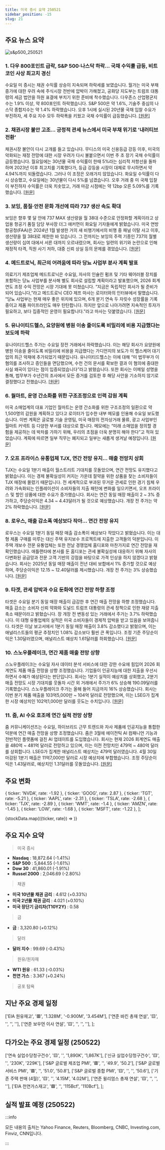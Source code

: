 ```yaml
---
title: 미국 증시 요약 250521
sidebar_position: -15
slug: 21
---
```


## 주요 뉴스 요약

![s&p500_250521](/map/250521.png)

### 1. **다우 800포인트 급락, S&P 500·나스닥 하락... 국채 수익률 급등, 비트코인 사상 최고치 경신**

수요일 미 증시는 채권 수익률 상승이 지속되며 하락세를 보였습니다. 월가는 미국 부채 증가에 대한 우려 속에 주식시장 전반에 압박이 가해졌고, 공화당 지도부는 트럼프 대통령의 세금 법안을 하원 표결에 부치기 위한 준비에 착수했습니다. 다우존스 산업평균지수는 1.9% 이상, 약 800포인트 하락했습니다. S&P 500은 약 1.6%, 기술주 중심의 나스닥 종합지수는 약 1.4% 하락했습니다. 오후 1시에 실시된 20년물 국채 입찰 수요가 부진하자, 세 주요 지수 모두 하락폭을 키웠고 국채 수익률이 급등했습니다. [[원문]](https://finance.yahoo.com/news/live/stock-market-today-dow-sheds-800-points-sp-500-nasdaq-slide-as-treasury-yields-surge-bitcoin-hits-record-200551005.html)

### 2. **채권시장 불안 고조... 긍정적 관세 뉴스에서 미국 부채 위기로 '내러티브 전환'**

채권시장 불안이 다시 고개를 들고 있습니다. 무디스의 미국 신용등급 강등 이후, 미국의 악화되는 재정 전망에 대한 시장 우려가 다시 불붙으면서 이번 주 초 장기 국채 수익률이 급등했습니다. 월요일에는 30년물 국채 수익률이 한때 5%라는 심리적 저항선을 돌파하며 2023년 이후 최고치를 기록했다가, 등급 강등을 시장이 대체로 무시하면서 약 4.94%까지 되돌렸습니다. 그러나 이 조정은 오래가지 않았습니다. 화요일 수익률이 다시 상승했고, 수요일에는 30년물이 다시 5%를 넘겼습니다. 오후 거래 중 미 국채 입찰이 부진하자 수익률은 더욱 치솟았고, 거래 마감 시점에는 약 12bp 오른 5.09%를 기록했습니다. [[원문]](https://finance.yahoo.com/news/bond-market-jitters-rise-on-narrative-shift-from-positive-tariff-news-to-mounting-us-debt-crisis-080046279.html)

### 3. **보잉, 품질·안전 문화 개선에 따라 737 생산 속도 확대**

보잉은 향후 몇 달 안에 737 MAX 생산량을 월 38대 수준으로 안정화할 계획이라고 상업용 항공기 품질 담당 부사장 더그 애커먼이 화요일 기자들에게 밝혔습니다. 미국 연방항공청(FAA)은 2024년 1월 발생한 거의 새 비행기에서의 비행 중 패널 이탈 사고 이후, 생산량을 월 38대로 제한한 바 있습니다. 그 전까지는 보잉의 주력 기종인 737의 월별 생산량이 십여 대에서 서른 대까지 오르내렸으며, 회사는 일련의 위기와 논란으로 인해 재정적 타격, 직원 사기 저하, 대중 신뢰 상실 등의 문제를 겪었습니다. [[원문]](https://www.reuters.com/business/autos-transportation/boeing-increases-737-production-pace-quality-safety-culture-improves-2025-05-21/)

### 4. **메드트로닉, 최근의 어려움에 따라 당뇨 사업부 분사 계획 발표**

의료기기 제조업체 메드트로닉은 수요일, 자사의 인슐린 펌프 및 기타 웨어러블 장치를 포함하는 당뇨 사업부를 분사해 별도 회사로 설립할 계획이라고 발표했으며, 2026 회계연도 조정 수익 전망은 시장 기대에 못 미쳤습니다. “지금은 독립적인 회사가 될 준비가 되어 있습니다,”라고 메드트로닉 CEO 제프 마사는 로이터와의 인터뷰에서 말했습니다. “당뇨 사업부는 현재 매우 좋은 위치에 있으며, 6개 분기 연속 두 자릿수 성장률을 기록 중이고 제품 파이프라인도 매우 탄탄합니다. 하지만 앞으로 나아가려면 지속적인 투자가 필요하고, 보다 집중적인 운영이 필요합니다.”라고 마사는 덧붙였습니다. [[원문]](https://www.reuters.com/business/healthcare-pharmaceuticals/medtronic-separate-diabetes-business-wsj-reports-2025-05-21/)

### 5. **유나이티드헬스, 요양원에 병원 이송 줄이도록 비밀리에 비용 지급했다는 보도에 하락**

유나이티드헬스 주가는 수요일 장전 거래에서 하락했습니다. 이는 해당 회사가 요양원에 병원 이송을 줄이도록 비밀리에 비용을 지급했다는 가디언지의 보도가 이 헬스케어 대기업의 최근 악재에 추가되었기 때문입니다. 유나이티드헬스는 이에 대해 “미 법무부가 이 혐의를 조사하고 증인들을 면담했으며, 수천 건의 문서를 확보한 결과 이 혐의에 중대한 사실 왜곡이 있다는 점이 입증되었습니다”라고 밝혔습니다. 또한 회사는 이메일 성명을 통해, 법무부가 수년간의 조사에서 모든 증거를 검토한 후 해당 사안을 기소하지 않기로 결정했다고 전했습니다. [[원문]](https://www.reuters.com/business/healthcare-pharmaceuticals/unitedhealth-falls-after-report-it-secretly-paid-nursing-homes-reduce-hospital-2025-05-21/)

### 6. **월마트, 운영 간소화를 위한 구조조정으로 인력 감원 계획**

미국 소매업계의 대표 기업인 월마트는 운영 간소화를 위한 구조조정의 일환으로 약 1,500명의 감원을 계획하고 있다고 로이터가 입수한 내부 메모를 인용해 수요일 보도했습니다. 이번 계획은 글로벌 기술 운영팀, 미국 매장의 전자상거래 물류, 광고 사업부인 월마트 커넥트 등 다양한 부서를 대상으로 합니다. 메모에는 “미래 소매업을 정의할 경험을 제공하는 데 박차를 가하기 위해, 우리의 초점을 더욱 분명히 해야 한다”고 적혀 있었습니다. 계획에 따르면 일부 직무는 폐지되고 일부는 새롭게 생겨날 예정입니다. [[원문]](https://www.reuters.com/sustainability/walmart-cut-1500-jobs-wall-street-journal-reports-2025-05-21/)

### 7. **오프 프라이스 유통업체 TJX, 연간 전망 유지... 매출 전망치 상회**

TJX는 수요일 1분기 매출이 월스트리트 기대치를 웃돌았으며, 연간 전망도 유지했다고 밝혔습니다. 이는 경제 불확실성이 커지는 가운데 절약을 위한 상품을 찾는 소비자들이 TJX 매장에 몰렸기 때문입니다. 전 세계적으로 부과된 무거운 관세로 인한 경기 침체 우려와 가속화되는 인플레이션이 소비자들의 지출 패턴에 변화를 일으키면서, 오프 프라이스 및 할인 상품에 대한 수요가 증가했습니다. 회사는 연간 동일 매장 매출이 2 ~ 3% 증가하고, 주당순이익은 4.34 ~ 4.43달러가 될 것으로 예상했습니다. 개장 전 주가는 약 2% 하락했습니다. [[원문]](https://www.reuters.com/business/retail-consumer/off-price-retailer-tjx-beats-quarterly-sales-estimate-2025-05-21/)

### 8. **로우스, 매출 감소폭 예상보다 작아... 연간 전망 유지**

로우스는 수요일 1분기 동일 매장 매출 감소폭이 예상보다 작았다고 밝혔습니다. 이는 대형 제품 구매를 미루는 대신 주택 유지보수 프로젝트에 지출한 고객들의 덕분입니다. 이 주택 개보수 전문 유통업체는 또한 전날 경쟁업체 홈디포와 마찬가지로 연간 전망을 재확인했습니다. 애틀랜타에 본사를 둔 홈디포는 관세 불확실성에 대응하기 위해 자사의 다변화된 공급망과 전문 고객 기반의 강점을 바탕으로 가격 인상을 하지 않겠다고 밝혔습니다. 회사는 2025년 동일 매장 매출이 전년 대비 보합에서 1% 증가할 것으로 예상하며, 주당순이익은 12.15 ~ 12.40달러를 제시했습니다. 개장 전 주가는 3% 상승했습니다. [[원문]](https://www.reuters.com/business/retail-consumer/lowes-beats-quarterly-comparable-sales-estimates-2025-05-21/)

### 9. **타겟, 관세 압박과 수요 둔화에 연간 전망 하향 조정**

타겟은 수요일 분기 동일 매장 매출이 급감한 후 연간 매출 전망을 하향 조정했습니다. 매출 감소는 소비자 신뢰 약화와 도널드 트럼프 대통령의 관세 정책으로 인한 재량 지출 축소 때문이라고 밝혔습니다. 장 개장 전 변동성 있는 거래에서 주가는 3.7% 하락했습니다. 이 대형 유통업체의 실적은 미국 소비자들이 경제적 압박을 받고 있음을 보여줍니다. 타겟은 이날 보고서에서 1분기 동일 매장 매출이 3.8% 감소했다고 밝혔으며, 이는 애널리스트들의 평균 추정치인 1.08% 감소보다 훨씬 큰 폭입니다. 조정 기준 주당순이익은 1.30달러였으며, 애널리스트 예상치 1.61달러를 하회했습니다. [[원문]](https://www.reuters.com/business/retail-consumer/target-cuts-annual-forecasts-tariff-pressure-mounts-demand-slows-further-2025-05-21/)

### 10. **스노우플레이크, 연간 제품 매출 전망 상향**

스노우플레이크는 수요일 자사 데이터 분석 서비스에 대한 강한 수요에 힘입어 2026 회계연도 제품 매출 전망을 상향 조정했습니다. 기업들이 인공지능에 대한 지출을 우선시하면서 수혜가 예상된다는 판단입니다. 회사는 1분기 실적이 예상치를 상회했고, 2분기 매출 전망도 시장 기대치를 웃돌자 시간 외 거래에서 주가가 6% 상승해 190.09달러를 기록했습니다. 스노우플레이크 주가는 올해 들어 지금까지 16% 상승했습니다. 회사는 이번 분기 제품 매출을 103억5,000만 ~ 104억 달러로 전망했으며, 이는 LSEG가 집계한 시장 예상치인 102억1,000만 달러를 웃도는 수치입니다. [[원문]](https://www.reuters.com/business/snowflake-raises-annual-product-revenue-forecast-2025-05-21/)

### 11. **줌, AI 수요 호조에 연간 실적 전망 상향**

줌 커뮤니케이션즈는 수요일, 하이브리드 근무 트렌드와 자사 제품에 인공지능을 통합한 덕분에 연간 매출 전망을 상향 조정했습니다. 줌은 3월에 에이전틱 AI 컴패니언 기능과 전반적인 플랫폼에 걸친 AI 업데이트를 도입했습니다. 회사는 현재 2026 회계연도 매출을 480억 ~ 481억 달러로 전망하고 있으며, 이는 이전 전망치인 479억 ~ 480억 달러를 상회합니다. LSEG가 집계한 애널리스트 예상치는 479억 달러였습니다. 4월 30일 마감된 1분기 매출은 11억7,000만 달러로 시장 예상치에 부합했습니다. 조정 주당순이익은 1.43달러로, 예상치인 1.31달러를 웃돌았습니다. [[원문]](https://www.reuters.com/business/zoom-lifts-annual-forecasts-robust-demand-amid-ai-push-2025-05-21/)

## 주요 변화

  { ticker: 'NVDA', rate: -1.92 },
  { ticker: 'GOOG', rate: 2.87 },
  { ticker: 'TGT', rate: -5.21 },
  { ticker: 'AAPL', rate: -2.31 },
  { ticker: 'TSLA', rate: -2.68 },
  { ticker: 'TJX', rate: -2.89 },
  { ticker: 'WMT', rate: -1.4 },
  { ticker: 'AMZN', rate: -1.45 },
  { ticker: 'LOW', rate: -1.68 },
  { ticker: 'MSFT', rate: -1.22 },
];

{stockData.map(({ticker, rate}) => <StockCardMini key={ticker} ticker={ticker} rate={rate}></StockCardMini>)}

## 주요 지수 요약

> 미국 증시

- **Nasdaq** : 18,872.64 (-1.41%)
- **S&P 500** : 5,844.55 (-1.61%)
- **Dow 30** : 41,860.01 (-1.91%)
- **Russel 2000** : 2,046.69 (-2.80%)

> 채권

- **미국 10년물 채권 금리** : 4.612 (+0.33%)
- **미국 2년물 채권 금리** : 4.021 (+0.10%)
- **미국 장단기 금리차(T10Y2Y)** : 0.58

> 금

- **금** : 3,320.80 (+0.12%)

> 달러

- **달러 지수** : 99.69 (-0.43%)

> 원유/원자재

- **WTI 원유** : 61.33 (-0.03%)
- **천연 가스** : 3.367 (+0.24%)

> 공포 탐욕

<FearAndGreed fearAndGreedIndex={66} vix={20.88} vixRate={15.42} />

## 지난 주요 경제 일정

  ['EIA 원유재고', '🟥', '1.328M', '-0.900M', '3.454M'],
  ['연준 바킨 총재 연설', '🟨', '', '', ''],
  ['연준 보우먼 이사 연설', '🟨', '', '', ''],
];

<EconomicCalendar data={eventsData} />

## 다가오는 주요 경제 일정 (250522)

  ['연속 실업수당청구건수', '🟨', '', '1,890K', '1,867K'],
  ['신규 실업수당청구건수', '🟨', '', '230K', '229K'],
  ['S&P 글로벌 제조업 PMI', '🟥', '', '49.9', '50.2'],
  ['S&P 글로벌 서비스 PMI', '🟥', '', '51.0', '50.8'],
  ['S&P 글로벌 종합 PMI', '🟨', '', '', '50.6'],
  ['기존 주택 판매 (4월)', '🟨', '', '4.15M', '4.02M'],
  ['연준 윌리엄스 총재 연설', '🟨', '', '', ''],
  ['EIA 천연가스재고', '🟩', '', '115Bcf', '110Bcf'],
];

<EconomicCalendar data={nextEventsData} />

## 실적 발표 예정 (250522)



<EarningsBoard stocksBMO={stocksBMO} stocksAMC={stocksAMC} />

:::info

모든 내용의 출처는 Yahoo Finance, Reuters, Bloomberg, CNBC, Investing.com, Finviz, CNN입니다.

:::
